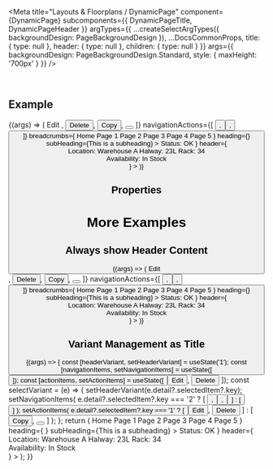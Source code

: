 
<Meta
  title="Layouts & Floorplans / DynamicPage"
  component={DynamicPage}
  subcomponents={{ DynamicPageTitle, DynamicPageHeader }}
  argTypes={{
    ...createSelectArgTypes({ backgroundDesign: PageBackgroundDesign }),
    ...DocsCommonProps,
    title: {
      type: null
    },
    header: {
      type: null
    },
    children: {
      type: null
    }
  }}
  args={{
    backgroundDesign: PageBackgroundDesign.Standard,
    style: { maxHeight: '700px' }
  }}
/>

<DocsHeader />

<br />

## Example

<Canvas>
  <Story name="Default">
    {(args) => (
      <DynamicPage
        {...args}
        title={
          <DynamicPageTitle
            actions={[
              <Button key={'edit'} design={ButtonDesign.Emphasized}>
                Edit
              </Button>,
              <Button key={'delete'} design={ButtonDesign.Transparent}>
                Delete
              </Button>,
              <Button key={'copy'} design={ButtonDesign.Transparent}>
                Copy
              </Button>,
              <Button key={'action'} icon="action" design={ButtonDesign.Transparent}></Button>
            ]}
            navigationActions={[
              <Button key={'fullscreen'} icon="full-screen" design={ButtonDesign.Transparent} />,
              <Button key={'exitFullscreen'} icon="exit-full-screen" design={ButtonDesign.Transparent} />,
              <Button key={'decline'} icon="decline" design={ButtonDesign.Transparent} />
            ]}
            breadcrumbs={
              <Breadcrumbs>
                <Link>Home</Link>
                <Link>Page 1</Link>
                <Link>Page 2</Link>
                <Link>Page 3</Link>
                <Link>Page 4</Link>
                <Link>Page 5</Link>
              </Breadcrumbs>
            }
            heading={<Title>Header Title</Title>}
            subHeading={<Label>This is a subheading</Label>}
          >
            <Badge>Status: OK</Badge>
          </DynamicPageTitle>
        }
        header={
          <DynamicPageHeader>
            <div style={{ display: 'flex', flexDirection: 'column' }}>
              <Label>Location: Warehouse A</Label>
              <Label>Halway: 23L</Label>
              <Label>Rack: 34</Label>
            </div>
            <div style={{ display: 'flex', flexDirection: 'column', marginLeft: '2vw' }}>
              <Label>Availability:</Label>
              <ObjectStatus state={ValueState.Success}>In Stock</ObjectStatus>
            </div>
          </DynamicPageHeader>
        }
      >
        <ProductsTable />
      </DynamicPage>
    )}
  </Story>
</Canvas>

## Properties

<ArgsTable story="." />

# More Examples

## Always show Header Content

<Canvas>
  <Story name="Always show header content">
    {(args) => (
      <DynamicPage
        {...args}
        alwaysShowContentHeader={true}
        showHideHeaderButton={false}
        headerContentPinnable={false}
        title={
          <DynamicPageTitle
            actions={[
              <Button key={'edit'} design={ButtonDesign.Emphasized}>
                Edit
              </Button>,
              <Button key={'delete'} design={ButtonDesign.Transparent}>
                Delete
              </Button>,
              <Button key={'copy'} design={ButtonDesign.Transparent}>
                Copy
              </Button>,
              <Button key={'action'} icon="action" design={ButtonDesign.Transparent}></Button>
            ]}
            navigationActions={[
              <Button key={'fullscreen'} icon="full-screen" design={ButtonDesign.Transparent} />,
              <Button key={'exitFullscreen'} icon="exit-full-screen" design={ButtonDesign.Transparent} />,
              <Button key={'decline'} icon="decline" design={ButtonDesign.Transparent} />
            ]}
            breadcrumbs={
              <Breadcrumbs>
                <Link>Home</Link>
                <Link>Page 1</Link>
                <Link>Page 2</Link>
                <Link>Page 3</Link>
                <Link>Page 4</Link>
                <Link>Page 5</Link>
              </Breadcrumbs>
            }
            heading={<Title>Header Title</Title>}
            subHeading={<Label>This is a subheading</Label>}
          >
            <Badge>Status: OK</Badge>
          </DynamicPageTitle>
        }
        header={
          <DynamicPageHeader>
            <div style={{ display: 'flex', flexDirection: 'column' }}>
              <Label>Location: Warehouse A</Label>
              <Label>Halway: 23L</Label>
              <Label>Rack: 34</Label>
            </div>
            <div style={{ display: 'flex', flexDirection: 'column', marginLeft: '2vw' }}>
              <Label>Availability:</Label>
              <ObjectStatus state={ValueState.Success}>In Stock</ObjectStatus>
            </div>
          </DynamicPageHeader>
        }
      >
        <ProductsTable />
      </DynamicPage>
    )}
  </Story>
</Canvas>

## Variant Management as Title

<Canvas>
  <Story name="With Variants">
    {(args) => {
      const [headerVariant, setHeaderVariant] = useState('1');
      const [navigationItems, setNavigationItems] = useState([
        <Button key={'decline'} icon="decline" design={ButtonDesign.Transparent} />
      ]);
      const [actionItems, setActionItems] = useState([
        <Button key={'edit'} design={ButtonDesign.Emphasized}>
          Edit
        </Button>,
        <Button key={'delete'} design={ButtonDesign.Transparent}>
          Delete
        </Button>
      ]);
      const selectVariant = (e) => {
        setHeaderVariant(e.detail?.selectedItem?.key);
        setNavigationItems(
          e.detail?.selectedItem?.key === '2'
            ? [
                <Button key={'fullscreen'} icon="full-screen" design={ButtonDesign.Transparent} />,
                <Button key={'exitFullscreen'} icon="exit-full-screen" design={ButtonDesign.Transparent} />,
                <Button key={'decline'} icon="decline" design={ButtonDesign.Transparent} />
              ]
            : [<Button key={'decline'} icon="decline" design={ButtonDesign.Transparent} />]
        );
        setActionItems(
          e.detail?.selectedItem?.key === '1'
            ? [
                <Button key={'edit'} design={ButtonDesign.Emphasized}>
                  Edit
                </Button>,
                <Button key={'delete'} design={ButtonDesign.Transparent}>
                  Delete
                </Button>
              ]
            : [
                <Button key={'copy'} design={ButtonDesign.Transparent}>
                  Copy
                </Button>,
                <Button key={'action'} icon="action" design={ButtonDesign.Transparent}></Button>
              ]
        );
      };
      return (
        <DynamicPage
          {...args}
          title={
            <DynamicPageTitle
              actions={actionItems}
              navigationActions={navigationItems}
              breadcrumbs={
                <Breadcrumbs>
                  <Link>Home</Link>
                  <Link>Page 1</Link>
                  <Link>Page 2</Link>
                  <Link>Page 3</Link>
                  <Link>Page 4</Link>
                  <Link>Page 5</Link>
                </Breadcrumbs>
              }
              heading={
                <VariantManagement
                  onSelect={selectVariant}
                  variantItems={[
                    { label: 'Header Variant 1', key: '1' },
                    { label: 'Header Variant 2', key: '2' }
                  ]}
                  selectedKey={headerVariant}
                />
              }
              subHeading={<Label>This is a subheading</Label>}
            >
              <Badge>Status: OK</Badge>
            </DynamicPageTitle>
          }
          header={
            <DynamicPageHeader>
              <div style={{ display: 'flex', flexDirection: 'column' }}>
                <Label>Location: Warehouse A</Label>
                <Label>Halway: 23L</Label>
                <Label>Rack: 34</Label>
              </div>
              <div style={{ display: 'flex', flexDirection: 'column', marginLeft: '2vw' }}>
                <Label>Availability:</Label>
                <ObjectStatus state={ValueState.Success}>In Stock</ObjectStatus>
              </div>
            </DynamicPageHeader>
          }
        >
          <ProductsTable />
        </DynamicPage>
      );
    }}
  </Story>
</Canvas>
